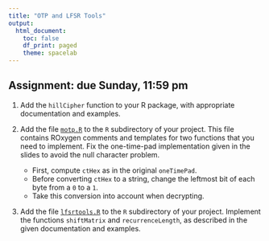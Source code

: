 ```yaml
---
title: "OTP and LFSR Tools"
output:
  html_document:
    toc: false
    df_print: paged
    theme: spacelab
---
```


## Assignment: due Sunday, 11:59 pm

1. Add the `hillCipher` function to your R package, with appropriate documentation and examples.

2.  Add the file [`motp.R`](https://djhunter.github.io/cryptography/R/motp.R) to the `R` subdirectory of your project. This file contains ROxygen comments and templates for two functions that you need to implement. Fix the one-time-pad implementation given in the slides to avoid the null character problem.
     - First, compute `ctHex` as in the original `oneTimePad`.
     - Before converting `ctHex` to a string, change the leftmost bit of each byte from a `0` to a `1`. 
     - Take this conversion into account when decrypting.

3.  Add the file [`lfsrtools.R`](https://djhunter.github.io/cryptography/R/lfsrtools.R) to the `R` subdirectory of your project. Implement the functions `shiftMatrix` and `recurrenceLength`, as described in the given documentation and examples.

